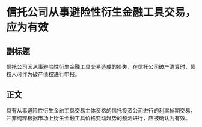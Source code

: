 # 信托公司从事避险性衍生金融工具交易，应为有效
## 副标题
信托公司因从事避险性衍生金融工具交易造成的损失，在信托公司破产清算时，债权人可作为破产债权进行申报。
## 正文
具有从事避险性衍生金融工具交易主体资格的信托投资公司进行的利率掉期交易，并非纯粹根据市场上衍生金融工具价格变动趋势的预测进行，应被确认为有效。